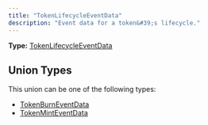 ```yaml
---
title: "TokenLifecycleEventData"
description: "Event data for a token&#39;s lifecycle."
---
```


**Type:** [TokenLifecycleEventData](/api-reference/types/tokenlifecycleeventdata)

## Union Types

This union can be one of the following types:

- [TokenBurnEventData](/api-reference/types/tokenburneventdata)
- [TokenMintEventData](/api-reference/types/tokenminteventdata)

